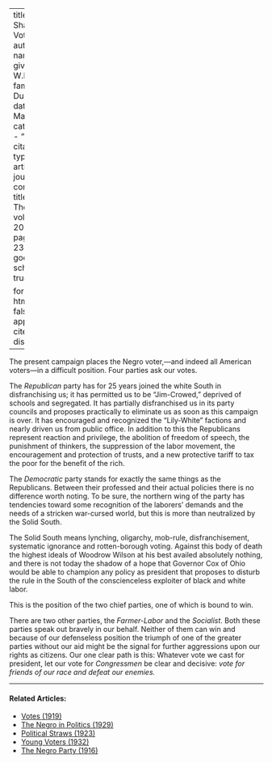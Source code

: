 
---
title: 'How Shall We Vote'
author:
  - name:
      given: W.E.B.
      family: Du Bois
date: Mar. 1920
categories: 
  - ""
citation: 
  type: article-journal
  container-title: The Crisis
  volume: 20
  issue: 5
  page: 235--236
google-scholar: true

format:
  html:
    toc: false
    appendix-cite-as: display
---



The present campaign places the Negro voter,---and indeed all American voters---in a difficult position. Four parties ask our votes. 

The *Republican* party has for 25 years joined the white South in disfranchising us; it has permitted us to be "Jim-Crowed," deprived of schools and segregated. It has partially disfranchised us in its party councils and proposes practically to eliminate us as soon as this campaign is over. It has encouraged and recognized the "Lily-White" factions and nearly driven us from public office. In addition to this the Republicans represent reaction and privilege, the abolition of freedom of speech, the punishment of thinkers, the suppression of the labor movement, the encouragement and protection of trusts, and a new protective tariff to tax the poor for the benefit of the rich. 

The *Democratic* party stands for exactly the same things as the Republicans. Between their professed and their actual policies there is no difference worth noting. To be sure, the northern wing of the party has tendencies toward some recognition of the laborers' demands and the needs of a stricken war-cursed world, but this is more than neutralized by the Solid South. 

The Solid South means lynching, oligarchy, mob-rule, disfranchisement, systematic ignorance and rotten-borough voting. Against this body of death the highest ideals of Woodrow Wilson at his best availed absolutely nothing, and there is not today the shadow of a hope that Governor Cox of Ohio would be able to champion any policy as president that proposes to disturb the rule in the South of the conscienceless exploiter of black and white labor. 

This is the position of the two chief parties, one of which is bound to win. 

There are two other parties, the *Farmer-Labor* and the *Socialist*. Both these parties speak out bravely in our behalf. Neither of them can win and because of our defenseless position the triumph of one of the greater parties without our aid might be the signal for further aggressions upon our rights as citizens. Our one clear path is this: Whatever vote we cast for president, let our vote for *Congressmen* be clear and decisive: *vote for friends of our race and defeat our enemies.*

<!-- Similar articles start here -->

<hr>
#### Related Articles:

* [Votes (1919)](/Volumes/19/02/votes.html)
* [The Negro in Politics (1929)](/Volumes/36/11/negro_in_politics.html)
* [Political Straws (1923)](/Volumes/26/03/political_straws.html)
* [Young Voters (1932)](/Volumes/39/09/young_voters.html)
* [The Negro Party (1916)](/Volumes/12/06/negro_party.html)

<!-- Similar articles end here -->